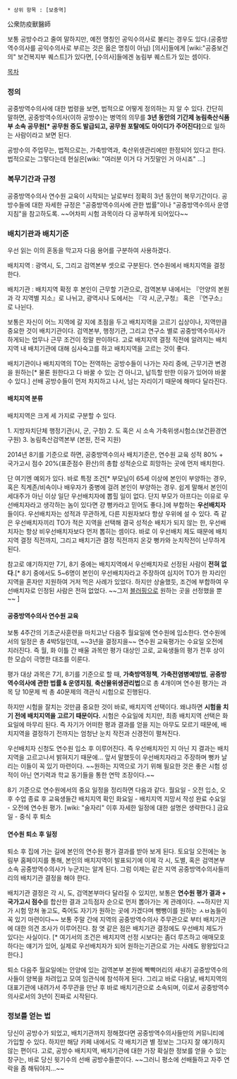  * 상위 항목 : [보충역]

公衆防疫獸醫師

보통 공방수라고 줄여 말하지만, 예전 명칭인 공익수의사로 불리는 경우도 있다.(공중방역수의사를 공익수의사로 부르는 것은 옳은 명칭이 아님) [의사]들에게 [wiki:"공중보건의" 보건복지부 퀘스트]가 있다면, [수의사]들에겐 농림부 퀘스트가 있는 셈이다.

[[목차]]

=== 정의 ===
공중방역수의사에 대한 법령을 보면, 법적으로 어떻게 정의하는 지 알 수 있다. 간단히 말하면, 공중방역수의사(이하 공방수)는 병역의 의무를 '''3년 동안의 기간제 농림축산식품부 소속 공무원[* 공무원 증도 발급되고, 공무원 포탈에도 아이디가 주어진다]'''으로 일하는 사람이라고 보면 된다. 

공방수의 주업무는, 법적으로는, 가축방역과, 축산위생관리에만 한정되어 있다고 한다. 법적으로는 그렇다는데 현실은[wiki: "여러분 이거 다 거짓말인 거 아시죠" ...]
=== 복무기간과 규정 ===
공중방역수의사 연수원 교육이 시작되는 날로부터 정확히 3년 동안이 복무기간이다.
공방수들에 대한 자세한 규정은 "공중방역수의사에 관한 법률"이나 "공중방역수의사 운영지침"을 참고하도록.
~~어차피 시험 과목이라 다 공부하게 되어있다~~

=== 배치기관과 배치기준 ===
우선 읽는 이의 혼동을 막고자 다음 용어를 구분하여 사용하겠다.

배치지역 : 광역시, 도, 그리고 검역본부 셋으로 구분된다. 연수원에서 배치지역을 결정한다.

배치기관 : 배치지역 확정 후 본인이 근무할 기관으로, 검역본부 내에서는 『안양의 본원과 각 지역별 지소』로 나뉘고, 광역시나 도에서는 『각 시,군,구청』 혹은 『연구소』로 나뉜다. 

보통은 자신이 어느 지역에 갈 지에 초점을 두고 배치지역을 고르기 십상이나, 지역만큼 중요한 것이 배치기관이다. 검역본부, 행정기관, 그리고 연구소 별로 공중방역수의사가 하게되는 업무나 근무 조건이 정말 판이하다. 고로 배치지역 결정 직전에 알려지는 배치지역 내 배치기관에 대해 심사숙고를 하고 배치지역을 고르는 것이 좋다.

배치기관이나 배치지역의 TO는 전역하는 공방수들이 나가는 자리 중에, 근무기관 변경을 원하는[* 물론 원한다고 다 바꿀 수 있는 건 아니고, 납득할 만한 이유가 있어야 바꿀 수 있다.] 선배 공방수들이 먼저 차지하고 나서, 남는 자리이기 때문에 해마다 달라진다.  
==== 배치지역 분류 ====
배치지역은 크게 세 가지로 구분할 수 있다.

1. 지방자치단체 행정기관(시, 군, 구청)
2. 도 혹은 시 소속 가축위생시험소(보건환경연구원)
3. 농림축산검역본부 (본원, 전국 지원)

2014년 8기를 기준으로 하면, 공중방역수의사 배치기준은, 연수원 교육 성적 80% + 국가고시 점수 20%(표준점수 환산)의 총합 성적순으로 희망하는 곳에 먼저 배치한다.

단 여기엔 예외가 있다. 바로 특정 조건[* 부모님이 65세 이상에 본인이 부양하는 경우, 혹은 직계존/비속이나 배우자가 중병에 걸려 본인이 부양하는 경우. 쉽게 말해서 본인이 세대주가 아닌 이상 일단 우선배치자에 뽑힐 일이 없다. 단지 부모가 아프다는 이유로 우선배치자라고 생각하는 놈이 있다면 걍 뻥카라고 믿어도 좋다.]에 부합하는 '''우선배치자'''들이다. 우선배치자는 성적과 무관하게, 다른 지원자보다 항상 우위에 설 수 있다. 즉 같은 우선배치자끼리 TO가 적은 지역을 선택해 결국 성적순 배치가 되지 않는 한, 우선배치자는 항상 비우선배치자보다 먼저 뽑히는 셈이다. 바로 이 우선배치 제도 때문에 배치지역 결정 직전까지, 그리고 배치기관 결정 직전까지 온갖 뻥카와 눈치작전이 난무하게 된다. 

참고로 얘기하지만 7기, 8기 중에는 배치지역에서 우선배치자로 선정된 사람이 '''전혀 없다'''.[* 8기 중에서도 5~6명이 본인이 우선배치자라고 주장하여 심지어 TO가 한 자리인 지역을 혼자만 지원하여 거저 먹은 사례가 있었다. 하지만 상술했듯, 조건에 부합하여 우선배치자로 인정된 사람은 전혀 없었다. ~~그저 [[블러핑]]으로 원하는 곳을 선정했을 뿐~~ ]
==== 공중방역수의사 연수원 교육 ====
보통 4주간의 기초군사훈련을 마치고난 다음주 월요일에 연수원에 입소한다. 연수원에서의 일정은 총 4박5일인데, ~~3년을 결정지을~~ 연수원 교육평가는 수요일 오전에 치러진다. 즉 월, 화 이틀 간 배울 과목만 평가 대상인 고로, 교육생들의 평가 전후 상이한 모습이 극명한 대조를 이룬다.

평가 대상 과목은 7기, 8기를 기준으로 할 때, '''가축방역정책''', '''가축전염병예방법''', '''공중방역수의사에 관한 법률 & 운영지침''', '''축산물위생관리법'''으로 총 4개이며 연수원 평가는 과목 당 10문제 씩 총 40문제의 객관식 시험으로 진행된다.

하지만 시험을 잘치는 것만큼 중요한 것이 바로, 배치지역 선택이다. 왜냐하면 '''시험을 치기 전에 배치지역을 고르기 때문이다.''' 시험은 수요일에 치지만, 최종 배치지역 선택은 화요일에 마무리 된다. 즉 자기가 어떠한 평과 결과를 얻을 지는 아무도 모르기 때문에, 배치지역을 결정하기 전까지는 엄청난 눈치 작전과 신경전이 펼쳐진다.

우선배치자 신청도 연수원 입소 후 이루어진다. 즉 우선배치자인 지 아닌 지 결과는 배치지역을 고르고나서 밝혀지기 때문에... 앞서 말했듯이 우선배치자라고 주장하며 뻥카 날리는 이들이 꼭 있기 마련이다. ~~원하는 지역으로 가기 위해 필요한 것은 좋은 시험 성적이 아닌 연기력과 학교 동기들을 통한 연막 조장이다.~~ 

8기 기준으로 연수원에서의 중요 일정을 정리하면 다음과 같다.
월요일 - 오전 입소, 오후 수업 종료 후 교육생들간 배치지역 확인
화요일 - 배치지역 지망서 작성 완료
수요일 - 오전에 연수원 평가. [wiki: "술자리" 이후 자세한 일정에 대한 설명은 생략한다.]
금요일 - 중식 후 퇴소
==== 연수원 퇴소 후 일정 ====
퇴소 후 집에 가는 길에 본인의 연수원 평가 결과를 받아 보게 된다. 토요일 오전에는 농림부 홈페이지를 통해, 본인의 배치지역이 발표되기에 이제 각 시, 도별, 혹은 검역본부 소속 공중방역수의사가 누군지는 알게 된다. 그럼 이제는 같은 지역 공중방역수의사들끼리의 배치기관 결정을 해야 한다. 

배치기관 결정은 각 시, 도, 검역본부마다 달라질 수 있지만, 보통은 '''연수원 평가 결과 + 국가고시 점수'''를 합산한 결과 고득점자 순으로 먼저 뽑아가는 게 관례이다. ~~하지만 지가 시험 망쳐 놓고도, 죽어도 자기가 원하는 곳에 가겠다며 뺑뺑이를 원하는 ㅅㅂ놈들이 꼭 있기 마련이다~~ 보통 주말 간에 지역의 공중방역수의사 주무관으로 부터 배치기관에 대한 의견 조사가 이루어진다. 참 엿 같은 점은 배치기관 결정에도 우선배치 제도가 있다는 사실이다. [* 여기서의 조건은 배치지역 선정 시보다는 좀더 루즈하고 애매모호하다는 얘기가 있어, 실제로 우선배치자가 되어 원하는기관으로 가는 사례도 왕왕있다고 한다.]

퇴소 다음주 월요일에는 안양에 있는 검역본부 본원에 빡빡머리의 새내기 공중방역수의사들이 양복을 차려입고 모여 임관식에 참석하게 된다. 그리고 바로 다음날, 배치지역의 대표기관에 내려가서 주무관을 만난 후 바로 배치기관으로 소속되며, 이로서 공중방역수의사로서의 3년이 진짜로 시작된다.

=== 정보를 얻는 법 ===
당신이 공방수가 되었고, 배치기관까지 정해졌다면 공중방역수의사들만의 커뮤니티에 가입할 수 있다. 하지만 해당 카페 내에서도 각 배치기관 별 정보는 그다지 잘 얘기하지 않는 편이다. 고로, 공방수 배치지역, 배치기관에 대한 가장 확실한 정보를 얻을 수 있는 창구는, 바로 당신 윗기수의 선배 공방수들뿐이다. ~~그러니 평소에 선배들하고 자주 연락을 좀 해둬야지...~~
